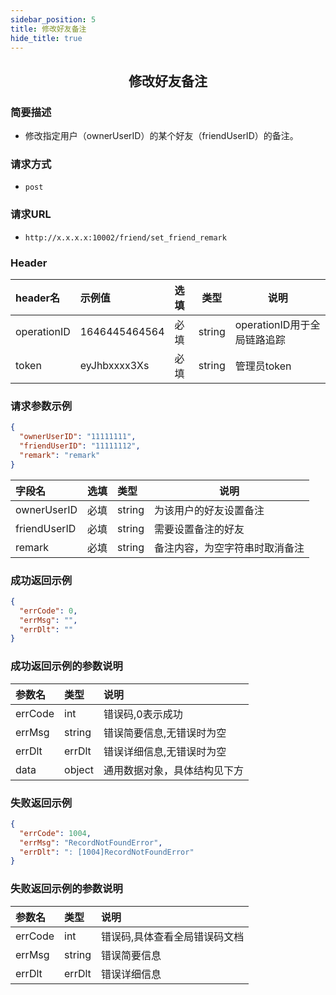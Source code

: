 ```yaml
---
sidebar_position: 5
title: 修改好友备注
hide_title: true
---
```


<center>

## 修改好友备注

</center>

### 简要描述
- 修改指定用户（ownerUserID）的某个好友（friendUserID）的备注。
### 请求方式
- `post` 
### 请求URL
- `http://x.x.x.x:10002/friend/set_friend_remark` 


### Header
|header名|示例值|选填|类型|说明|
|:----    |:-------    |:--- |---|------      |
|operationID|1646445464564|必填|string|operationID用于全局链路追踪|
|token|eyJhbxxxx3Xs|必填|string|管理员token|


### 请求参数示例


```json
{
  "ownerUserID": "11111111",
  "friendUserID": "11111112",
  "remark": "remark"
}
```
|字段名|选填|类型|说明|
|:----    |:-------    |:--- |---|
|ownerUserID|必填|string|为该用户的好友设置备注|
|friendUserID|必填|string|需要设置备注的好友|
|remark|必填|string|备注内容，为空字符串时取消备注|
### 成功返回示例


```json
{
  "errCode": 0,
  "errMsg": "",
  "errDlt": ""
}
```
### 成功返回示例的参数说明


|参数名|类型|说明|
|:----    |:-------    |:--- |
|errCode|int|错误码,0表示成功|
|errMsg|string|错误简要信息,无错误时为空|
|errDlt|errDlt|错误详细信息,无错误时为空|
|data|object|通用数据对象，具体结构见下方|
### 失败返回示例


```json
{
  "errCode": 1004,
  "errMsg": "RecordNotFoundError",
  "errDlt": ": [1004]RecordNotFoundError"
}
```
### 失败返回示例的参数说明


|参数名|类型|说明|
|:----    |:-------    |:--- |
|errCode|int|错误码,具体查看全局错误码文档|
|errMsg|string|错误简要信息|
|errDlt|errDlt|错误详细信息|
